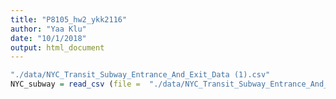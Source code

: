 ```yaml
---
title: "P8105_hw2_ykk2116"
author: "Yaa Klu"
date: "10/1/2018"
output: html_document
---
```



```r

"./data/NYC_Transit_Subway_Entrance_And_Exit_Data (1).csv"
NYC_subway = read_csv (file =  "./data/NYC_Transit_Subway_Entrance_And_Exit_Data (1).csv")



```

